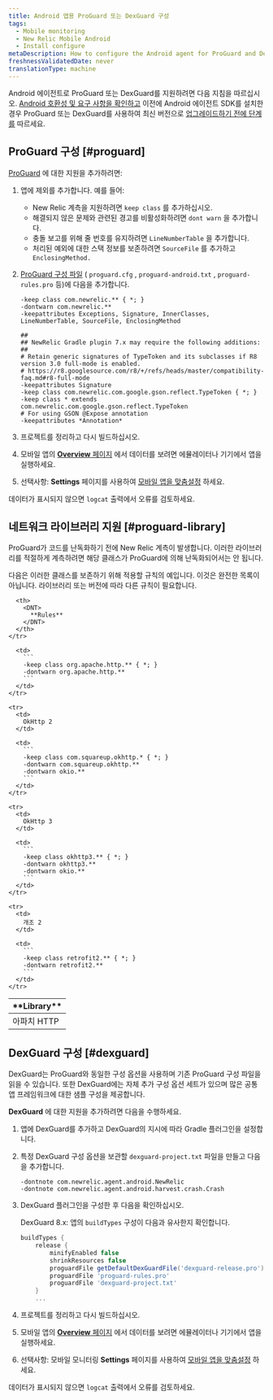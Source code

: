 ```yaml
---
title: Android 앱용 ProGuard 또는 DexGuard 구성
tags:
  - Mobile monitoring
  - New Relic Mobile Android
  - Install configure
metaDescription: How to configure the Android agent for ProGuard and DexGuard
freshnessValidatedDate: never
translationType: machine
---
```


Android 에이전트로 ProGuard 또는 DexGuard를 지원하려면 다음 지침을 따르십시오. [Android 호환성 및 요구 사항을 확인하고](/docs/mobile-monitoring/new-relic-mobile-android/get-started/new-relic-android-compatibility-requirements) 이전에 Android 에이전트 SDK를 설치한 경우 ProGuard 또는 DexGuard를 사용하여 최신 버전으로 [업그레이드하기 전에 단계를](/docs/mobile-apps/android-1-upgrade) 따르세요.

## ProGuard 구성 [#proguard]

[ProGuard](http://proguard.sourceforge.net/manual/usage.html) 에 대한 지원을 추가하려면:

1. 앱에 제외를 추가합니다. 예를 들어:

   * New Relic 계측을 지원하려면 `keep class` 를 추가하십시오.
   * 해결되지 않은 문제와 관련된 경고를 비활성화하려면 `dont warn` 을 추가합니다.
   * 충돌 보고를 위해 줄 번호를 유지하려면 `LineNumberTable` 을 추가합니다.
   * 처리된 예외에 대한 스택 정보를 보존하려면 `SourceFile` 를 추가하고 `EnclosingMethod.`

2. [ProGuard 구성 파일](#proguard-library) ( `proguard.cfg` , `proguard-android.txt` , `proguard-rules.pro` 등)에 다음을 추가합니다.

   ```
   -keep class com.newrelic.** { *; }
   -dontwarn com.newrelic.**
   -keepattributes Exceptions, Signature, InnerClasses, LineNumberTable, SourceFile, EnclosingMethod

   ##
   ## NewRelic Gradle plugin 7.x may require the following additions:
   ##
   # Retain generic signatures of TypeToken and its subclasses if R8 version 3.0 full-mode is enabled.
   # https://r8.googlesource.com/r8/+/refs/heads/master/compatibility-faq.md#r8-full-mode
   -keepattributes Signature
   -keep class com.newrelic.com.google.gson.reflect.TypeToken { *; }
   -keep class * extends com.newrelic.com.google.gson.reflect.TypeToken
   # For using GSON @Expose annotation
   -keepattributes *Annotation*
   ```

3. 프로젝트를 정리하고 다시 빌드하십시오.

4. 모바일 앱의 [<DNT>**Overview**</DNT> 페이지](/docs/mobile-apps/mobile-apps-dashboard) 에서 데이터를 보려면 에뮬레이터나 기기에서 앱을 실행하세요.

5. 선택사항: <InlinePopover type="mobile"/><DNT>**Settings**</DNT> 페이지를 사용하여 [모바일 앱을 맞춤설정](/docs/mobile-apps/customizing-your-mobile-app-settings) 하세요.

데이터가 표시되지 않으면 `logcat` 출력에서 오류를 검토하세요.

<InstallFeedback/>

## 네트워크 라이브러리 지원 [#proguard-library]

ProGuard가 코드를 난독화하기 전에 New Relic 계측이 발생합니다. 이러한 라이브러리를 적절하게 계측하려면 해당 클래스가 ProGuard에 의해 난독화되어서는 안 됩니다.

다음은 이러한 클래스를 보존하기 위해 적용할 규칙의 예입니다. 이것은 완전한 목록이 아닙니다. 라이브러리 또는 버전에 따라 다른 규칙이 필요합니다.

<table>
  <thead>
    <tr>
      <th style={{ width: "200px" }}>
        <DNT>
          **Library**
        </DNT>
      </th>

      <th>
        <DNT>
          **Rules**
        </DNT>
      </th>
    </tr>
  </thead>

  <tbody>
    <tr>
      <td>
        아파치 HTTP
      </td>

      <td>
        ```
        -keep class org.apache.http.** { *; }
        -dontwarn org.apache.http.**
        ```
      </td>
    </tr>

    <tr>
      <td>
        OkHttp 2
      </td>

      <td>
        ```
        -keep class com.squareup.okhttp.* { *; }
        -dontwarn com.squareup.okhttp.**
        -dontwarn okio.**
        ```
      </td>
    </tr>

    <tr>
      <td>
        OkHttp 3
      </td>

      <td>
        ```
        -keep class okhttp3.** { *; }
        -dontwarn okhttp3.**
        -dontwarn okio.**
        ```
      </td>
    </tr>

    <tr>
      <td>
        개조 2
      </td>

      <td>
        ```
        -keep class retrofit2.** { *; }
        -dontwarn retrofit2.**
        ```
      </td>
    </tr>
  </tbody>
</table>

## DexGuard 구성 [#dexguard]

DexGuard는 ProGuard와 동일한 구성 옵션을 사용하며 기존 ProGuard 구성 파일을 읽을 수 있습니다. 또한 DexGuard에는 자체 추가 구성 옵션 세트가 있으며 많은 공통 앱 프레임워크에 대한 샘플 구성을 제공합니다.

<DNT>**DexGuard**</DNT> 에 대한 지원을 추가하려면 다음을 수행하세요.

1. 앱에 DexGuard를 추가하고 DexGuard의 지시에 따라 Gradle 플러그인을 설정합니다.

2. 특정 DexGuard 구성 옵션을 보관할 `dexguard-project.txt` 파일을 만들고 다음을 추가합니다.

   ```
   -dontnote com.newrelic.agent.android.NewRelic
   -dontnote com.newrelic.agent.android.harvest.crash.Crash
   ```

3. DexGuard 플러그인을 구성한 후 다음을 확인하십시오.

   DexGuard 8.x: 앱의 `buildTypes` 구성이 다음과 유사한지 확인합니다.

   ```gradle
   buildTypes {
       release {
           minifyEnabled false
           shrinkResources false
           proguardFile getDefaultDexGuardFile('dexguard-release.pro')
           proguardFile 'proguard-rules.pro'
           proguardFile 'dexguard-project.txt'
       } 
       ...
   ```

4. 프로젝트를 정리하고 다시 빌드하십시오.

5. 모바일 앱의 [<DNT>**Overview**</DNT> 페이지](/docs/mobile-apps/mobile-apps-dashboard) 에서 데이터를 보려면 에뮬레이터나 기기에서 앱을 실행하세요.

6. 선택사항: 모바일 모니터링 <DNT>**Settings**</DNT> 페이지를 사용하여 [모바일 앱을 맞춤설정](/docs/mobile-apps/customizing-your-mobile-app-settings) 하세요.

데이터가 표시되지 않으면 `logcat` 출력에서 오류를 검토하세요.
